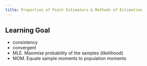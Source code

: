 ```yaml
---
title: Properties of Point Estimators & Methods of Estimation
---
```


## Learning Goal

- consistency
- convergent
- MLE. Maximise probability of the samples (likelihood)
- MOM. Equate sample moments to population moments